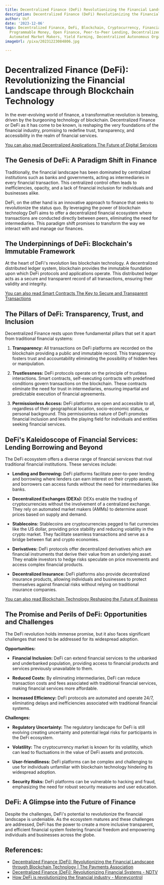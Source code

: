 ```yaml
---
title: Decentralized Finance (DeFi) Revolutionizing the Financial Landscape
description: Decentralized Finance (DeFi) Revolutionizing the Financial Landscape
author: Usf
date: '2023-12-06'
tags: Decentralized Finance, DeFi, Blockchain, Cryptocurrency, Financial Inclusion,
  Programmable Money, Open Finance, Peer-to-Peer Lending, Decentralized Exchanges,
  Automated Market Makers, Yield Farming, Decentralized Autonomous Organizations
imageUrl: /pixa/20231223084806.jpg

---
```

# Decentralized Finance (DeFi): Revolutionizing the Financial Landscape through Blockchain Technology

In the ever-evolving world of finance, a transformative revolution is brewing, driven  by the burgeoning technology of blockchain. Decentralized Finance or  DeFi as it has come to be known, is reshaping the very foundations of the financial  industry, promising to redefine trust, transparency, and accessibility  in the realm of financial services.

[You can also  read Decentralized Applications The Future of Digital Services](Decentralized%20Applications%20The%20Future%20of%20Digital%20Services)


## The Genesis of DeFi: A Paradigm Shift in Finance

Traditionally, the financial landscape  has been dominated by centralized institutions such as banks and governments, acting as intermediaries in every financial transaction.  This centralized  control often leads  to inefficiencies, opacity, and a lack of financial inclusion for individuals and businesses alike.

DeFi,  on the other hand is an innovative approach to finance that  seeks  to revolutionize the status quo. By leveraging the power of blockchain technology DeFi  aims to offer a decentralized financial ecosystem where transactions are conducted directly between peers, eliminating the need for intermediaries. This paradigm shift promises to transform the way we interact with and manage our finances.

## The  Underpinnings of DeFi: Blockchain's Immutable Framework

At the heart of DeFi's revolution lies blockchain  technology. A decentralized distributed ledger system, blockchain  provides the immutable foundation upon which DeFi protocols and  applications operate.  This distributed ledger acts  as  a secure and transparent record of all transactions,  ensuring their validity and integrity.

[You can  also read Smart Contracts The Key to Secure and Transparent  Transactions](Smart%20Contracts%20The%20Key%20to%20Secure%20and%20Transparent%20Transactions)


## The  Pillars of DeFi: Transparency,  Trust, and Inclusion

Decentralized Finance  rests upon three fundamental pillars that  set it apart from traditional financial systems:

1. **Transparency:** All transactions on DeFi platforms are recorded on the blockchain providing a public and immutable record. This transparency fosters trust and accountability eliminating  the possibility of hidden fees or manipulation.

2. **Trustlessness:** DeFi protocols operate on the principle of trustless interactions. Smart contracts, self-executing contracts with predefined conditions govern transactions on the  blockchain. These contracts  eliminate the need  for trust in intermediaries, ensuring impartial and predictable execution of financial agreements.

3. **Permissionless Access:** DeFi platforms are open and  accessible to all, regardless of their geographical location, socio-economic status, or personal background. This permissionless nature  of DeFi promotes financial inclusion  and levels the playing field for individuals and entities seeking financial services.

## DeFi's Kaleidoscope of Financial Services: Lending Borrowing and Beyond

The DeFi ecosystem offers a  diverse range of  financial services that  rival traditional financial institutions. These services include:

- **Lending and Borrowing:** DeFi platforms facilitate peer-to-peer lending and borrowing where lenders can earn interest on  their crypto assets, and borrowers can access funds without the need for intermediaries like banks.

- **Decentralized Exchanges (DEXs):** DEXs enable  the trading of cryptocurrencies without the involvement of a centralized exchange. They rely on  automated market makers (AMMs) to determine asset prices based on supply and  demand.

- **Stablecoins:** Stablecoins are cryptocurrencies pegged to fiat currencies like the US dollar, providing price stability and  reducing volatility in the crypto market.  They facilitate seamless transactions and serve as a bridge between fiat and crypto economies.

- **Derivatives:** DeFi protocols offer decentralized derivatives  which are financial instruments that derive their value from an underlying asset. They enable investors to hedge risks speculate on price movements and access complex financial products.

- **Decentralized Insurance:** DeFi platforms also provide decentralized insurance products, allowing individuals and  businesses to protect  themselves against financial risks without relying on traditional insurance companies.

[You can also  read Blockchain Technology Reshaping the Future  of  Business](Blockchain%20Technology%20Reshaping%20the%20Future%20of%20Business)


## The Promise and Perils of DeFi: Opportunities and Challenges

The DeFi revolution holds immense promise, but it also  faces significant  challenges that need to be addressed for its widespread adoption.

**Opportunities:**

-  **Financial Inclusion:** DeFi can extend financial services to the unbanked and underbanked population, providing access to financial  products and services previously unavailable to them.

- **Reduced Costs:** By eliminating intermediaries, DeFi can reduce transaction costs and fees associated with traditional financial services, making  financial  services more affordable.

-  **Increased Efficiency:** DeFi protocols  are  automated and operate 24/7, eliminating delays and inefficiencies associated with traditional  financial systems.

**Challenges:**

- **Regulatory Uncertainty:** The regulatory  landscape for DeFi is still evolving creating uncertainty and  potential legal risks  for participants in  the DeFi ecosystem.

- **Volatility:** The cryptocurrency market is known for its volatility, which can lead to fluctuations in the value of DeFi assets and protocols.

- **User-friendliness:** DeFi platforms can  be complex and challenging to use for individuals unfamiliar with  blockchain technology hindering its widespread adoption.

- **Security Risks:** DeFi platforms can be vulnerable to hacking and fraud,  emphasizing the need  for robust security measures  and user education.

## DeFi: A Glimpse  into  the  Future  of Finance

Despite the challenges, DeFi's potential to revolutionize  the financial landscape is undeniable. As the ecosystem matures  and  these  challenges are addressed,  DeFi has the power  to create a  more inclusive transparent, and efficient financial system fostering financial freedom and empowering individuals and businesses across the globe.

## References:
- [Decentralized Finance (DeFi): Revolutionizing the Financial Landscape through Blockchain Technology | The Payments Association](https://thepaymentsassociation.org/article/decentralized-finance-defi-revolutionizing-the-financial-landscape-through-blockchain-technology/)
- [Decentralized Finance (DeFi): Revolutionizing Financial Systems - NDTV](https://www.ndtv.com/business/partner-content/decentralized-finance-defi-revolutionizing-financial-systems-4228393)
- [How DeFi is revolutionizing the financial industry - Moneycontrol](https://www.moneycontrol.com/msite/wazirx-cryptocontrol-articles/how-defi-is-revolutionizing-the-financial-industry/)
